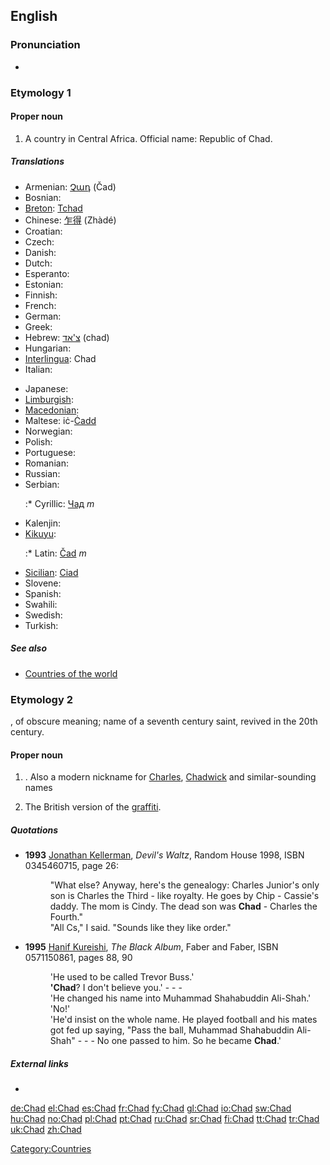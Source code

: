 {{also|chad}}
==English==
{{wikipedia}}

===Pronunciation===
* {{IPA|/tʃæd/}}
*: {{rhymes|æd}}

===Etymology 1===
{{etystub}}

====Proper noun====
{{en-proper noun}}

# A country in Central Africa. Official name: Republic of Chad.

=====Translations=====
{{trans-top|country in central Africa}}
* Armenian: [[Չադ]] (Čad)
* Bosnian: {{t-|bs|Čad|m}}
* [[Breton]]: [[Tchad]]
* Chinese: [[乍得]] (Zhàdé)
* Croatian: {{t-|hr|Čad|m}}
* Czech: {{t+|cs|Čad|m}}
* Danish: {{t+|da|Tchad}}
* Dutch: {{t+|nl|Tsjaad}}
* Esperanto: {{t-|eo|Ĉado|xs=Esperanto}}
* Estonian: {{t-|et|Tšaad}}
* Finnish: {{t+|fi|Tšad}}
* French: {{t+|fr|Tchad}}
* German: {{t+|de|Tschad}}
* Greek: {{t+|el|Τσαντ|sc=Grek}}
* Hebrew: [[צ'אד]] (chad)
* Hungarian: {{t+|hu|Csád}}
* [[Interlingua]]: Chad
* Italian: {{t-|it|Ciad}}
{{trans-mid}}
* Japanese: {{t+|ja|チャド|tr=Chado|sc=Jpan}}
* [[Limburgish]]: {{t-|li|Tchad|xs=Limburgish}}
* [[Macedonian]]: {{t+|mk|Чад|m|tr=Čad|sc=Cyrl|xs=Macedonian}}
* Maltese: iċ-[[Ċadd]]
* Norwegian: {{t+|no|Tsjad}}
* Polish: {{t+|pl|Czad}}
* Portuguese: {{t+|pt|Chade}}
* Romanian: {{t-|ro|Ciad|n}}
* Russian: {{t+|ru|Чад|sc=Cyrl}}
* Serbian:
*:* Cyrillic: [[Чад]] ''m''
* Kalenjin: {{tø|kln|Chad}}
* [[Kikuyu]]: {{tø|ki|Chad}}
*:* Latin: [[Čad]] ''m''
* [[Sicilian]]: [[Ciad]] {{m}}
* Slovene: {{t+|sl|Čad|m}}
* Spanish: {{t+|es|Chad}}
* Swahili: {{t|sw|Chadi}}
* Swedish: {{t+|sv|Tchad}}
* Turkish: {{t+|tr|Çad}}
{{trans-bottom}}

=====See also=====
* [[Appendix:Countries of the world|Countries of the world]]

===Etymology 2===
{{etyl|ang}} {{term|Ceadda|lang=ang}}, of obscure meaning; name of a seventh century saint, revived in the 20th century.

====Proper noun====
{{en-proper noun}}

# {{given name|male|from=Old English}}. Also a modern nickname for [[Charles]], [[Chadwick]] and similar-sounding names
# {{British}} The British version of the [[graffiti]].

=====Quotations=====
* '''1993''' [[w:Jonathan Kellerman|Jonathan Kellerman]], ''Devil's Waltz'', Random House 1998, ISBN 0345460715, page 26:
*: "What else? Anyway, here's the genealogy: Charles Junior's only son is Charles the Third - like royalty. He goes by Chip - Cassie's daddy. The mom is Cindy. The dead son was '''Chad''' - Charles the Fourth."
*: "All Cs," I said. "Sounds like they like order."
* '''1995''' [[w:Hanif Kureishi|Hanif Kureishi]], ''The Black Album'', Faber and Faber, ISBN 0571150861, pages 88, 90
*: 'He used to be called Trevor Buss.'
*: ''''Chad'''? I don't believe you.' - - -
*: 'He changed his name into Muhammad Shahabuddin Ali-Shah.'
*: 'No!'
*: 'He'd insist on the whole name. He played football and his mates got fed up saying, "Pass the ball, Muhammad Shahabuddin Ali-Shah" - - - No one passed to him. So he became '''Chad'''.'

=====External links=====
* {{pedialite|Chad (graffiti)}}

[[Category:Countries]]

[[de:Chad]]
[[el:Chad]]
[[es:Chad]]
[[fr:Chad]]
[[fy:Chad]]
[[gl:Chad]]
[[io:Chad]]
[[sw:Chad]]
[[hu:Chad]]
[[no:Chad]]
[[pl:Chad]]
[[pt:Chad]]
[[ru:Chad]]
[[sr:Chad]]
[[fi:Chad]]
[[tt:Chad]]
[[tr:Chad]]
[[uk:Chad]]
[[zh:Chad]]